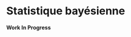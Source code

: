 # Statistique bayésienne {#bayesienne}

::: {.infobox .caution data-latex="{caution}"}
**Work In Progress**
:::
